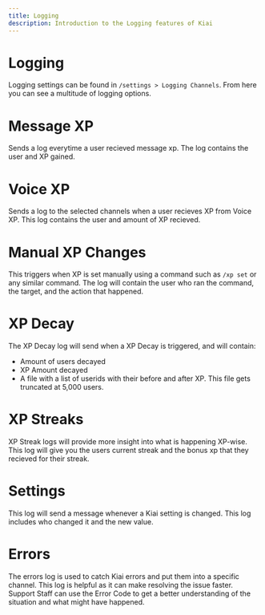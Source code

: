 ```yaml
---
title: Logging
description: Introduction to the Logging features of Kiai
---
```


# Logging

Logging settings can be found in `/settings > Logging Channels`. From here you can see a multitude of logging options.

# Message XP

Sends a log everytime a user recieved message xp. The log contains the user and XP gained.

# Voice XP

Sends a log to the selected channels when a user recieves XP from Voice XP. This log contains the user and amount of XP recieved.

# Manual XP Changes

This triggers when XP is set manually using a command such as `/xp set` or any similar command. The log will contain the user who ran the command, the target, and the action that happened.

# XP Decay

The XP Decay log will send when a XP Decay is triggered, and will contain:
 - Amount of users decayed
 - XP Amount decayed
 - A file with a list of userids with their before and after XP. This file gets truncated at 5,000 users.

# XP Streaks

XP Streak logs will provide more insight into what is happening XP-wise. This log will give you the users current streak and the bonus xp that they recieved for their streak.

# Settings

This log will send a message whenever a Kiai setting is changed. This log includes who changed it and the new value.

# Errors

The errors log is used to catch Kiai errors and put them into a specific channel. This log is helpful as it can make resolving the issue faster. Support Staff can use the Error Code to get a better understanding of the situation and what might have happened.